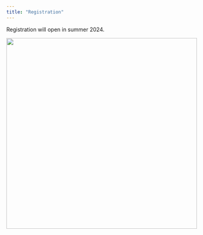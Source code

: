 ```yaml
---
title: "Registration"
---
```


Registration will open in summer 2024.

[![](assets/rice.png){width=500 fig-align="center"}](https://sport.rice.edu/sport-analytics-major){target="_blank"}
